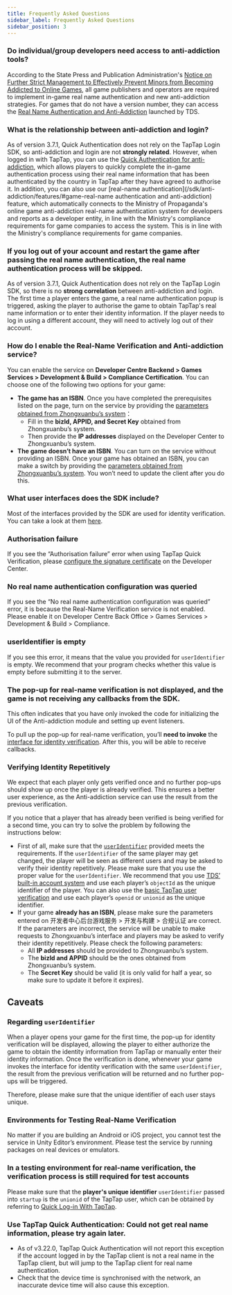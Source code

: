 ```yaml
---
title: Frequently Asked Questions
sidebar_label: Frequently Asked Questions
sidebar_position: 3
---
```



### Do individual/group developers need access to anti-addiction tools?

According to the State Press and Publication Administration's [Notice on Further Strict Management to Effectively Prevent Minors from Becoming Addicted to Online Games](https://www.nppa.gov.cn/xxfb/tzgs/202108/t20210830_666285.html), all game publishers and operators are required to implement in-game real name authentication and new anti-addiction strategies.
For games that do not have a version number, they can access the [Real Name Authentication and Anti-Addiction](/sdk/anti-addiction/features/) launched by TDS.

### What is the relationship between anti-addiction and login?

As of version 3.7.1, Quick Authentication does not rely on the TapTap Login SDK, so anti-addiction and login are not **strongly related**. However, when logged in with TapTap, you can use the [Quick Authentication for anti-addiction](/sdk/anti-addiction/features/#taptap-quick-verification), which allows players to quickly complete the in-game authentication process using their real name information that has been authenticated by the country in TapTap after they have agreed to authorise it.
In addition, you can also use our [real-name authentication](/sdk/anti-addiction/features/#game-real-name authentication and anti-addiction) feature, which automatically connects to the Ministry of Propaganda's online game anti-addiction real-name authentication system for developers and reports as a developer entity, in line with the Ministry's compliance requirements for game companies to access the system. This is in line with the Ministry's compliance requirements for game companies.

### If you log out of your account and restart the game after passing the real name authentication, the real name authentication process will be skipped.

As of version 3.7.1, Quick Authentication does not rely on the TapTap Login SDK, so there is no **strong correlation** between anti-addiction and login. The first time a player enters the game, a real name authentication popup is triggered, asking the player to authorise the game to obtain TapTap's real name information or to enter their identity information. If the player needs to log in using a different account, they will need to actively log out of their account.

### How do I enable the Real-Name Verification and Anti-addiction service?

You can enable the service on **Developer Centre Backend > Games Services > Development & Build > Compliance Certification**. You can choose one of the following two options for your game:

* **The game has an ISBN**. Once you have completed the prerequisites listed on the page, turn on the service by providing the [parameters obtained from Zhongxuanbu’s system](/sdk/anti-addiction/features/#sign-up-for-zhongxuanbus-real-name-verification-system)：
    * Fill in the **bizId, APPID, and Secret Key** obtained from Zhongxuanbu’s system.
    * Then provide the **IP addresses** displayed on the Developer Center to Zhongxuanbu’s system.
* **The game doesn’t have an ISBN**. You can turn on the service without providing an ISBN. Once your game has obtained an ISBN, you can make a switch by providing the [parameters obtained from Zhongxuanbu’s system](/sdk/anti-addiction/features/#sign-up-for-zhongxuanbus-real-name-verification-system). You won’t need to update the client after you do this.

### What user interfaces does the SDK include?

Most of the interfaces provided by the SDK are used for identity verification. You can take a look at them [here](/sdk/anti-addiction/features/#integrating-tds-real-name-verification-and-anti-addiction-service).

### Authorisation failure

If you see the “Authorisation failure” error when using TapTap Quick Verification, please [configure the signature certificate](/sdk/start/quickstart/#configure-signature-certificate) on the Developer Center.

### No real name authentication configuration was queried

If you see the “No real name authentication configuration was queried” error, it is because the Real-Name Verification service is not enabled. Please enable it on Developer Centre Back Office > Games Services > Development & Build > Compliance.

### userIdentifier is empty

If you see this error, it means that the value you provided for `userIdentifier` is empty. We recommend that your program checks whether this value is empty before submitting it to the server.

### The pop-up for real-name verification is not displayed, and the game is not receiving any callbacks from the SDK.

This often indicates that you have only invoked the code for initializing the UI of the Anti-addiction module and setting up event listeners.

To pull up the pop-up for real-name verification, you’ll **need to invoke** the [interface for identity verification](/sdk/anti-addiction/guide/#identity-verification). After this, you will be able to receive callbacks.

### Verifying Identity Repetitively

We expect that each player only gets verified once and no further pop-ups should show up once the player is already verified. This ensures a better user experience, as the Anti-addiction service can use the result from the previous verification.

If you notice that a player that has already been verified is being verified for a second time, you can try to solve the problem by following the instructions below:

* First of all, make sure that the [`userIdentifier`](#regarding-useridentifier) provided meets the requirements. If the `userIdentifier` of the same player may get changed, the player will be seen as different users and may be asked to verify their identity repetitively. Please make sure that you use the proper value for the `userIdentifier`. We recommend that you use [TDS’ built-in account system](/sdk/taptap-login/guide/start/#quick-log-in-with-taptap) and use each player’s `objectId` as the unique identifier of the player. You can also use the [basic TapTap user verification](/sdk/taptap-login/guide/tap-login/#check-login-status-and-user-info) and use each player’s `openid` or `unionid` as the unique identifier.
* If your game **already has an ISBN**, please make sure the parameters entered on 开发者中心后台游戏服务 > 开发与构建 > 合规认证 are correct. If the parameters are incorrect, the service will be unable to make requests to Zhongxuanbu’s interface and players may be asked to verify their identity repetitively. Please check the following parameters:
	* All **IP addresses** should be provided to Zhongxuanbu’s system.
	* The **bizId and APPID** should be the ones obtained from Zhongxuanbu’s system.
	* The **Secret Key** should be valid (it is only valid for half a year, so make sure to update it before it expires).

## Caveats

### Regarding `userIdentifier`

When a player opens your game for the first time, the pop-up for identity verification will be displayed, allowing the player to either authorize the game to obtain the identity information from TapTap or manually enter their identity information. Once the verification is done, whenever your game invokes the interface for identity verification with the same `userIdentifier`, the result from the previous verification will be returned and no further pop-ups will be triggered.

Therefore, please make sure that the unique identifier of each user stays unique.

### Environments for Testing Real-Name Verification

No matter if you are building an Android or iOS project, you cannot test the service in Unity Editor’s environment. Please test the service by running packages on real devices or emulators.


### In a testing environment for real-name verification, the verification process is still required for test accounts

Please make sure that the **player's unique identifier** `userIdentifier` passed into `startup` is the `unionid` of the TapTap user, which can be obtained by referring to [Quick Log-in With TapTap](/sdk/taptap-login/guide/start/#quick-log-in-with-taptap).

### Use TapTap Quick Authentication: Could not get real name information, please try again later.

- As of v3.22.0, TapTap Quick Authentication will not report this exception if the account logged in by the TapTap client is not a real name in the TapTap client, but will jump to the TapTap client for real name authentication.
- Check that the device time is synchronised with the network, an inaccurate device time will also cause this exception.